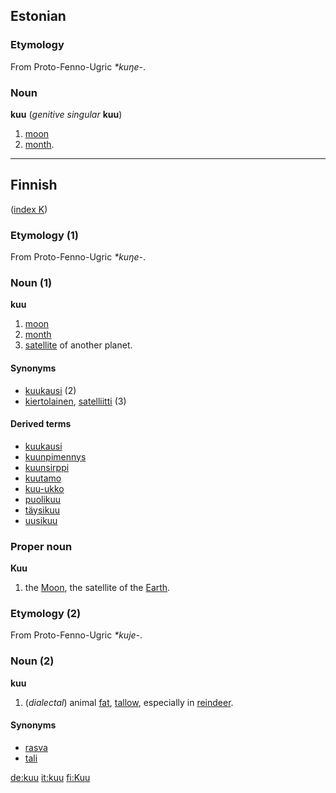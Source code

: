 ==Estonian==

===Etymology===

From Proto-Fenno-Ugric ''*kuŋe-''.

===Noun===
'''kuu''' (''genitive singular'' '''kuu''')

# [[moon]]
# [[month]].

----

==Finnish==
([[Wiktionary:Finnish_index_k|index K]])

===Etymology (1)===

From Proto-Fenno-Ugric ''*kuŋe-''.

===Noun (1)===
'''kuu'''

# [[moon]]
# [[month]]
# [[satellite]] of another planet.

====Synonyms====
*[[kuukausi]] (2)
*[[kiertolainen]], [[satelliitti]] (3)

====Derived terms====
*[[kuukausi]]
*[[kuunpimennys]]
*[[kuunsirppi]]
*[[kuutamo]]
*[[kuu-ukko]]
*[[puolikuu]]
*[[täysikuu]]
*[[uusikuu]]

===Proper noun===
'''Kuu'''

# the [[Moon]], the satellite of the [[Earth]].

===Etymology (2)===

From Proto-Fenno-Ugric ''*kuje-''.

===Noun (2)===
'''kuu'''

# (''dialectal'') animal [[fat]], [[tallow]], especially in [[reindeer]].

====Synonyms====
*[[rasva]]
*[[tali#Finnish|tali]]

[[de:kuu]]
[[it:kuu]]
[[fi:Kuu]]